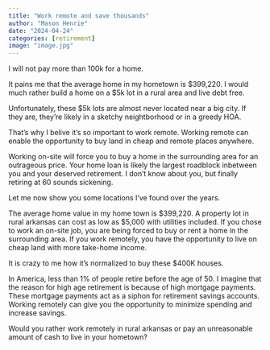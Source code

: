 ```yaml
---
title: "Work remote and save thousands"
author: "Mason Henrie"
date: "2024-04-24"
categories: [retirement]
image: "image.jpg"
---
```


I will not pay more than 100k for a home.



It pains me that the average home in my hometown is $399,220. I would much rather build a home on a $5k lot in a rural area and live debt free.

Unfortunately, these $5k lots are almost never located near a big city. If they are, they're likely in a sketchy neightborhood or in a greedy HOA.

That's why I belive it's so important to work remote. Working remote can enable the opportunity to buy land in cheap and remote places anywhere.

Working on-site will force you to buy a home in the surrounding area for an outrageous price. Your home loan is likely the largest roadblock inbetween you and your deserved retirement. I don't know about you, but finally retiring at 60 sounds sickening.

Let me now show you some locations I've found over the years.



The average home value in my home town is $399,220. A property lot in rural arkansas can cost as low as $5,000 with utilities included. If you chose to work an on-site job, you are being forced to buy or rent a home in the surrounding area. If you work remotely, you have the opportunity to live on cheap land with more take-home income. 

It is crazy to me how it's normalized to buy these $400K houses.

In America, less than 1% of people retire before the age of 50. I imagine that the reason for high age retirement is because of high mortgage payments. These mortgage payments act as a siphon for retirement savings accounts. Working remotely can give you the opportunity to minimize spending and increase savings. 

 Would you rather work remotely in rural arkansas or pay an unreasonable amount of cash to live in your hometown? 

